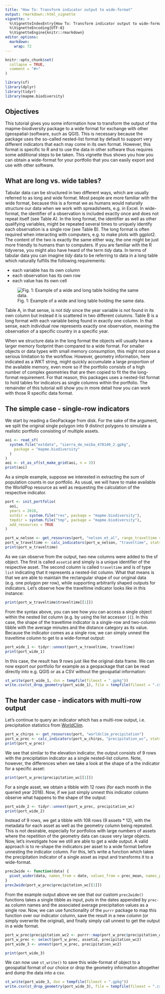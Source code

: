 ```yaml
---
title: "How To: Transform indicator output to wide-format"
output: rmarkdown::html_vignette
vignette: >
  %\VignetteIndexEntry{How To: Transform indicator output to wide-format}
  %\VignetteEncoding{UTF-8}
  %\VignetteEngine{knitr::rmarkdown}
editor_options: 
  markdown: 
    wrap: 72
---
```


```r
knitr::opts_chunk$set(
  collapse = TRUE,
  comment = "#>"
)
```

```r
library(sf)
library(dplyr)
library(tidyr)
library(mapme.biodiversity)
```

## Objectives

This tutorial gives you some information how to transform the output of
the mapme-biodiversity package to a wide format for exchange with other
(geospatial-)software, such as QGIS. This is necessary because the
package uses the so-called nested-list format by default to support very
different indicators that each may come in its own format. However, this
format is specific to R and to use the data in other software thus
requires some additional steps to be taken. This vignette thus shows you
how you can obtain a wide-format for your portfolio that you can easily
export and use with other software.

## What are long vs. wide tables?

Tabular data can be structured in two different ways, which are usually
referred to as long and wide format. Most people are more familiar with
the wide format, because this is a format we as humans would naturally
structure our data when we work with spreadsheets, e.g. in Excel. In
wide-format, the identifier of a observation is included exactly once
and does not repeat itself (see Table A). In the long format, the
identifier as well as other qualifying variables, might be repeated
several times to uniquely identify each observation is a single row (see
Table B). The long format is often required when interacting with
computers, e.g. to make plots with ggplot2. The content of the two is
exactly the same either way, the one might be just more friendly to
humans than to computers. If you are familiar with the R tidyverse, you
might also have heard of the term *tidy* data. In terms of tabular data
you can imagine *tidy* data to be referring to data in a long table
which naturally fulfills the following requirements:

-   each variable has its own column
-   each observation has its own row
-   each value has its own cell

![Fig. 1: Example of a wide and long table holding the same
data.](assets/img/wide-long-tables.png)

Table A, in that sense, is not *tidy* since the year variable is not
found in its own column but instead it is scattered in two different
columns. Table B is a long format with each variable being found in
exactly one column. In that sense, each individual row represents
exactly one observation, meaning the observation of a specific country
in a specific year.

When we structure data in the long format the objects will usually have
a larger memory footprint than compared to a wide format. For smaller
objects or data types with small memory consumption, this might not pose
a serious limitation to the workflow. However, geometry information,
here indicated as a WKT string, might quickly accumulate a large
proportion of the available memory, even more so if the portfolio
consists of a high number of complex geometries that are then copied to
fit the the long-format requirement. For that reason, this packages uses a 
nested-list format to hold tables for indicators as single columns within the 
portfolio. The remainder of this tutorial will show you in more detail
how you can work with those R specific data format.

## The simple case - single-row indicators

We start by reading a GeoPackage from disk. For the sake of the
argument, we split the original single polygon into 9 distinct polygons
to simulate a realistic portfolio consisting of multiple assets.

```r
aoi <- read_sf(
  system.file("extdata", "sierra_de_neiba_478140_2.gpkg",
    package = "mapme.biodiversity"
  )
)
aoi <- st_as_sf(st_make_grid(aoi, n = 3))
print(aoi)
```

As a simple example, suppose we interested in extracting the sum
of population counts in our portfolio. As usual, we will have to make
available the WorldPop resource as well as requesting the calculation of the
respective indicator.

```r
port <- init_portfolio(
  aoi,
  years = 2018,
  outdir = system.file("res", package = "mapme.biodiversity"),
  tmpdir = system.file("tmp", package = "mapme.biodiversity"),
  add_resources = TRUE
)

port_w_nelson <- get_resources(port, "nelson_et_al", range_traveltime = "20k_50k")
port_w_traveltime <- calc_indicators(port_w_nelson, "traveltime", stats_accessibility = "sum")
print(port_w_traveltime)
```

As we can observe from the output, two new columns were added to the sf
object. The first is called `assetid` and simply is a unique identifier
of the respective asset. The second column is called `traveltime` and is
of type `list` indicating that it represents a nested-list column. What
that means is that we are able to maintain the rectangular shape of our
original data (e.g. one polygon per row), while supporting arbitrarily
shaped outputs for indicators. Let's observe how the traveltime indicator
looks like in this instance:

```r
print(port_w_traveltime$traveltime[[1]])
```

From the syntax above, you can see how you can access a single object
within the nested list column (e.g. by using the list accessor `[[`). In
this case, the shape of the traveltime indicator is a single-row and
two-column tibble with the average minutes and the distance category as its value. 
Because the indicator comes as a single row, we can simply unnest
the traveltime column to get to a wide-format output:

```r
port_wide_1 <- tidyr::unnest(port_w_traveltime, traveltime)
print(port_wide_1)
```

In this case, the result has 9 rows just like the original data frame.
We can now export our portfolio for example as a geopackage that can be
read directly into e.g. QGIS or as a CSV without the geospatial
information:

```r
st_write(port_wide_1, dsn = tempfile(fileext = ".gpkg"))
write.csv(st_drop_geometry(port_wide_1), file = tempfile(fileext = ".csv"))
```

## The harder case - indicators with multi-row output

Let's continue to query an indicator which has a multi-row output, i.e.
precipitation statistics from [WorldClim](https://www.worldclim.org/).

```r
port_w_chirps <- get_resources(port, "worldclim_precipitation")
port_w_prec <- calc_indicators(port_w_chirps, "precipitation_wc", stats_worldclim = "mean")
print(port_w_prec)
```

We see that similar to the elevation indicator, the output consists of 9
rows with the precipitation indicator as a single nested-list column.
Note, however, the differences when we take a look at the shape of a the
indicator for a specific asset:

```r
print(port_w_prec$precipitation_wc[[1]])
```

For a single asset, we obtain a tibble with 12 rows (for each month in
the queried year 2018). Now, if we just simply unnest this indicator
column observe what happens to the shape of the output:

```r
port_wide_2 <- tidyr::unnest(port_w_prec, precipitation_wc)
print(port_wide_2)
```

Instead of 9 rows, we get a tibble with 108 rows (9 assets \* 12), with
the metadata for each asset as well as the geometry column being
repeated. This is not desirable, especially for portfolios with large
numbers of assets where the repetition of the geometry data can cause
very large objects. Now, let's investigate how we still are able to get
a wide output. A valid approach is to re-shape the indicators per asset
to a wide format before unnesting the indicator column. For this, let's
write a function which takes the precipitation indicator of a single
asset as input and transforms it to a wide-format.

```r
prec2wide <- function(data) {
  pivot_wider(data, names_from = date, values_from = prec_mean, names_prefix = "prec-")
}
prec2wide(port_w_prec$precipitation_wc[[1]])
```

From the example output above we see that our custom `prec2wide()`
functions takes a single tibble as input, puts in the dates appended by
`prec-` as column names and the associated average precipitation values
as a single row. Now, we can use functionality of the `purrr` package to
map this function over our indicator column, save the result in a new
column (or simply overwrite the original), and finally simply call
unnest to get the output in a wide format.

```r
port_w_prec$precipitation_wc2 <- purrr::map(port_w_prec$precipitation_wc, prec2wide)
port_w_prec <- select(port_w_prec, assetid, precipitation_wc2)
port_wide_3 <- unnest(port_w_prec, precipitation_wc2)

print(port_wide_3)
```

We can now use `st_write()` to save this wide-format sf object to a
geospatial format of our choice or drop the geometry information
altogether and dump the data into a csv.

```r
st_write(port_wide_3, dsn = tempfile(fileext = ".gpkg"))
write.csv(st_drop_geometry(port_wide_3), file = tempfile(fileext = ".csv"))
```
